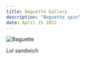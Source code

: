 ```yaml
---
title: Baguette Gallery
description: "Baguette spin"
date: April 15 2022
---
```


![Baguette](https://github.com/HiImGhost666/nextjs-blog-theme/blob/01fb37bb9ec9c33033ea8a5c0c02b8e2f0345065/images/Water_Monke_-_Searching_For_The_Sea_Banana.jpg)

<div class="desc">Lol sandwich</div>
